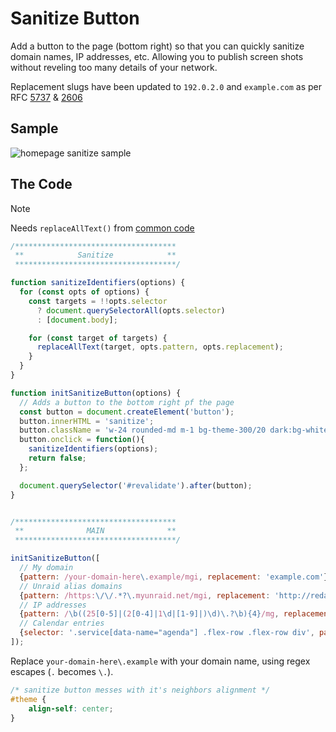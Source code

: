 # Sanitize Button

Add a button to the page (bottom right) so that you can quickly sanitize domain names, IP addresses, etc.  Allowing you to publish screen shots without reveling too many details of your network.

Replacement slugs have been updated to `192.0.2.0` and `example.com` as per RFC [5737](https://www.rfc-editor.org/rfc/rfc5737) & [2606](https://www.rfc-editor.org/rfc/rfc2606.html)

## Sample

![homepage sanitize sample](./img/homepage-full.png)



## The Code
> [!NOTE]
>
> Needs `replaceAllText()` from [common code](./common)

```javascript filename="custom.js" /your-domain-here\\.example/
/************************************
 **            Sanitize            **
 ************************************/

function sanitizeIdentifiers(options) {
  for (const opts of options) {
    const targets = !!opts.selector
      ? document.querySelectorAll(opts.selector)
      : [document.body];

    for (const target of targets) {
      replaceAllText(target, opts.pattern, opts.replacement);
    }
  }
}

function initSanitizeButton(options) {
  // Adds a button to the bottom right pf the page
  const button = document.createElement('button');
  button.innerHTML = 'sanitize';
  button.className = 'w-24 rounded-md m-1 bg-theme-300/20 dark:bg-white/10 text-theme-700 dark:text-theme-200 cursor-pointer';
  button.onclick = function(){
    sanitizeIdentifiers(options);
    return false;
  };

  document.querySelector('#revalidate').after(button);
}


/************************************
 **              MAIN              **
 ************************************/

initSanitizeButton([
  // My domain
  {pattern: /your-domain-here\.example/mgi, replacement: 'example.com'},
  // Unraid alias domains
  {pattern: /https:\/\/.*?\.myunraid.net/mgi, replacement: 'http://redacted.myunraid.net'},
  // IP addresses
  {pattern: /\b((25[0-5]|(2[0-4]|1\d|[1-9]|)\d)\.?\b){4}/mg, replacement: '192.0.2.0' },
  // Calendar entries
  {selector: '.service[data-name="agenda"] .flex-row .flex-row div', pattern: /[a-z]/mgi, replacement: '*'}
]);
```
Replace `your-domain-here\.example` with your domain name, using regex escapes (`.` becomes `\.`).

```css filename="custom.css"
/* sanitize button messes with it's neighbors alignment */
#theme {  
    align-self: center;
}
```
